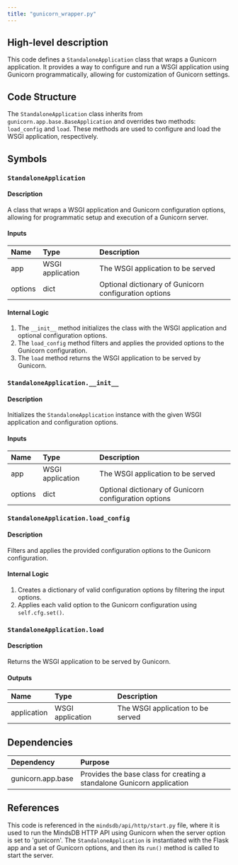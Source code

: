 ```yaml
---
title: "gunicorn_wrapper.py"
---
```


## High-level description
This code defines a `StandaloneApplication` class that wraps a Gunicorn application. It provides a way to configure and run a WSGI application using Gunicorn programmatically, allowing for customization of Gunicorn settings.

## Code Structure
The `StandaloneApplication` class inherits from `gunicorn.app.base.BaseApplication` and overrides two methods: `load_config` and `load`. These methods are used to configure and load the WSGI application, respectively.

## Symbols

### `StandaloneApplication`
#### Description
A class that wraps a WSGI application and Gunicorn configuration options, allowing for programmatic setup and execution of a Gunicorn server.

#### Inputs
| Name | Type | Description |
|:-----|:-----|:------------|
| app | WSGI application | The WSGI application to be served |
| options | dict | Optional dictionary of Gunicorn configuration options |

#### Internal Logic
1. The `__init__` method initializes the class with the WSGI application and optional configuration options.
2. The `load_config` method filters and applies the provided options to the Gunicorn configuration.
3. The `load` method returns the WSGI application to be served by Gunicorn.

### `StandaloneApplication.__init__`
#### Description
Initializes the `StandaloneApplication` instance with the given WSGI application and configuration options.

#### Inputs
| Name | Type | Description |
|:-----|:-----|:------------|
| app | WSGI application | The WSGI application to be served |
| options | dict | Optional dictionary of Gunicorn configuration options |

### `StandaloneApplication.load_config`
#### Description
Filters and applies the provided configuration options to the Gunicorn configuration.

#### Internal Logic
1. Creates a dictionary of valid configuration options by filtering the input options.
2. Applies each valid option to the Gunicorn configuration using `self.cfg.set()`.

### `StandaloneApplication.load`
#### Description
Returns the WSGI application to be served by Gunicorn.

#### Outputs
| Name | Type | Description |
|:-----|:-----|:------------|
| application | WSGI application | The WSGI application to be served |

## Dependencies
| Dependency | Purpose |
|:-----------|:--------|
| gunicorn.app.base | Provides the base class for creating a standalone Gunicorn application |

## References
This code is referenced in the `mindsdb/api/http/start.py` file, where it is used to run the MindsDB HTTP API using Gunicorn when the server option is set to 'gunicorn'. The `StandaloneApplication` is instantiated with the Flask app and a set of Gunicorn options, and then its `run()` method is called to start the server.